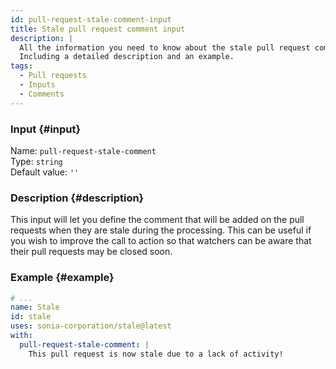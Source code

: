 ```yaml
---
id: pull-request-stale-comment-input
title: Stale pull request comment input
description: |
  All the information you need to know about the stale pull request comment input.
  Including a detailed description and an example.
tags:
  - Pull requests
  - Inputs
  - Comments
---
```


### Input {#input}

Name: `pull-request-stale-comment`  
Type: `string`  
Default value: `''`

### Description {#description}

This input will let you define the comment that will be added on the pull requests when they are stale during the processing.
This can be useful if you wish to improve the call to action so that watchers can be aware that their pull requests may be closed soon.

### Example {#example}

```yml {6-7}
# ...
name: Stale
id: stale
uses: sonia-corporation/stale@latest
with:
  pull-request-stale-comment: |
    This pull request is now stale due to a lack of activity!
```
